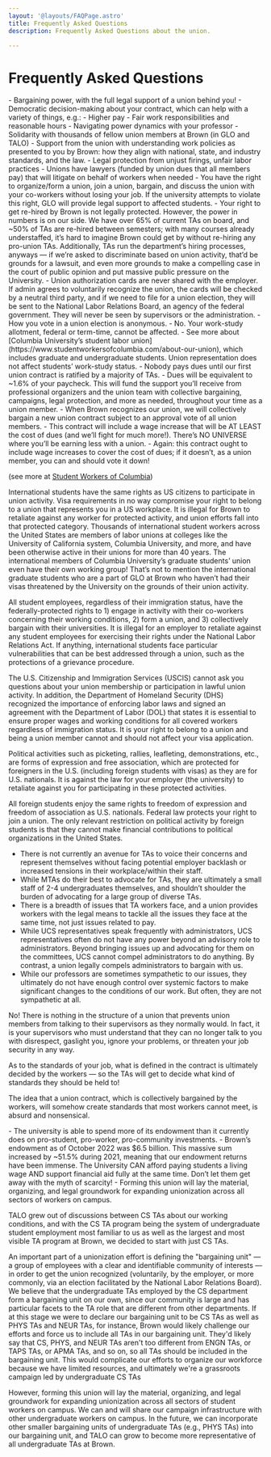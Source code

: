 ```yaml
---
layout: '@layouts/FAQPage.astro'
title: Frequently Asked Questions
description: Frequently Asked Questions about the union. 

---
```



# Frequently Asked Questions

<FAQCard question="What will the union do for me? How will my life change once we’re unionized?">
- Bargaining power, with the full legal support of a union behind you!
- Democratic decision-making about your contract, which can help with a variety of things, e.g.:
  - Higher pay
  - Fair work responsibilities and reasonable hours
  - Navigating power dynamics with your professor
- Solidarity with thousands of fellow union members at Brown (in GLO and TALO)
- Support from the union with understanding work policies as presented to you by Brown: how they align with national, state, and industry standards, and the law.
- Legal protection from unjust firings, unfair labor practices
  - Unions have lawyers (funded by union dues that all members pay) that will litigate on behalf of workers when needed
</FAQCard>


<FAQCard question="Can I get fired as a consequence for unionizing (or signing a union card)? Is there a chance I won’t get re-hired in a future semester?">
- You have the right to organize/form a union, join a union, bargain, and discuss the union with your co-workers without losing your job. If the university attempts to violate this right, GLO will provide legal support to affected students.
- Your right to get re-hired by Brown is not legally protected. However, the power in numbers is on our side. We have over 65% of current TAs on board, and ~50% of TAs are re-hired between semesters; with many courses already understaffed, it’s hard to imagine Brown could get by without re-hiring any pro-union TAs. Additionally, TAs run the department’s hiring processes, anyways — if we’re asked to discriminate based on union activity, that’d be grounds for a lawsuit, and even more grounds to make a compelling case in the court of public opinion and put massive public pressure on the University.
</FAQCard>

<FAQCard question="What is anonymous to my employer and what isn't?">
- Union authorization cards are never shared with the employer. If admin agrees to voluntarily recognize the union, the cards will be checked by a neutral third party, and if we need to file for a union election, they will be sent to the National Labor Relations Board, an agency of the federal government. They will never be seen by supervisors or the administration.
- How you vote in a union election is anonymous.
</FAQCard>

<FAQCard question="Will I lose my work-study allotment if I’m a part of a student workers’ union?">
- No. Your work-study allotment, federal or term-time, cannot be affected.
- See more about [Columbia University’s student labor union](https://www.studentworkersofcolumbia.com/about-our-union), which includes graduate and undergraduate students. Union representation does not affect students’ work-study status. 
</FAQCard>

<FAQCard question="Will I need to worry about union dues?">
- Nobody pays dues until our first union contract is ratified by a majority of TAs.
- Dues will be equivalent to ~1.6% of your paycheck. This will fund the support you’ll receive from professional organizers and the union team with collective bargaining, campaigns, legal protection, and more as needed, throughout your time as a union member.
- When Brown recognizes our union, we will collectively bargain a new union contract subject to an approval vote of all union members. - This contract will include a wage increase that will be AT LEAST the cost of dues (and we’ll fight for much more!). There’s NO UNIVERSE where you’ll be earning less with a union.
- Again: this contract ought to include wage increases to cover the cost of dues; if it doesn’t, as a union member, you can and should vote it down!
</FAQCard>

<FAQCard question="What if I’m an international student?">

(see more at [Student Workers of Columbia](https://www.studentworkersofcolumbia.com/frequently-asked-questions))

International students have the same rights as US citizens to participate in union activity. Visa requirements in no way compromise your right to belong to a union that represents you in a US workplace. It is illegal for Brown to retaliate against any worker for protected activity, and union efforts fall into that protected category. Thousands of international student workers across the United States are members of labor unions at colleges like the University of California system, Columbia University, and more, and have been otherwise active in their unions for more than 40 years. The international members of Columbia University’s graduate students’ union even have their own working group! That’s not to mention the international graduate students who are a part of GLO at Brown who haven’t had their visas threatened by the University on the grounds of their union activity.

All student employees, regardless of their immigration status, have the federally-protected rights to 1) engage in activity with their co-workers concerning their working conditions, 2) form a union, and 3) collectively bargain with their universities. It is illegal for an employer to retaliate against any student employees for exercising their rights under the National Labor Relations Act. If anything, international students face particular vulnerabilities that can be best addressed through a union, such as the protections of a grievance procedure.

The U.S. Citizenship and Immigration Services (USCIS) cannot ask you questions about your union membership or participation in lawful union activity. In addition, the Department of Homeland Security (DHS) recognized the importance of enforcing labor laws and signed an agreement with the Department of Labor (DOL) that states it is essential to ensure proper wages and working conditions for all covered workers regardless of immigration status. It is your right to belong to a union and being a union member cannot and should not affect your visa application.

Political activities such as picketing, rallies, leafleting, demonstrations, etc., are forms of expression and free association, which are protected for foreigners in the U.S. (including foreign students with visas) as they are for U.S. nationals. It is against the law for your employer (the university) to retaliate against you for participating in these protected activities.

All foreign students enjoy the same rights to freedom of expression and freedom of association as U.S. nationals. Federal law protects your right to join a union. The only relevant restriction on political activity by foreign students is that they cannot make financial contributions to political organizations in the United States.
</FAQCard>

<FAQCard question="What’s wrong with internal channels to create change, like speaking with our professors, department leadership, or UCS? Why do we need to be so extreme?">

- There is not currently an avenue for TAs to voice their concerns and represent themselves without facing potential employer backlash or increased tensions in their workplace/within their staff. 
- While MTAs do their best to advocate for TAs, they are ultimately a small staff of 2-4 undergraduates themselves, and shouldn’t shoulder the burden of advocating for a large group of diverse TAs.  
- There is a breadth of issues that TA workers face, and a union provides workers with the legal means to tackle all the issues they face at the same time, not just issues related to pay.
- While UCS representatives speak frequently with administrators, UCS representatives often do not have any power beyond an advisory role to administrators. Beyond bringing issues up and advocating for them on the committees, UCS cannot compel administrators to do anything. By contrast, a union legally compels administrators to bargain with us.
- While our professors are sometimes sympathetic to our issues, they ultimately do not have enough control over systemic factors to make significant changes to the conditions of our work. But often, they are not sympathetic at all. 
</FAQCard>

<FAQCard question="Will being in a union and signing a new contract make our work more rigid? Does it mean we will be held to a higher standard?">
No! There is nothing in the structure of a union that prevents union members from talking to their supervisors as they normally would. In fact, it is your supervisors who must understand that they can no longer talk to you with disrespect, gaslight you, ignore your problems, or threaten your job security in any way.

As to the standards of your job, what is defined in the contract is ultimately decided by the workers — so the TAs will get to decide what kind of standards they should be held to!

The idea that a union contract, which is collectively bargained by the workers, will somehow create standards that most workers cannot meet, is absurd and nonsensical.
</FAQCard>

<FAQCard question="Will a student workers’ union mean the University needs to give less money to other good causes?">
- The university is able to spend more of its endowment than it currently does on pro-student, pro-worker, pro-community investments.
- Brown’s endowment as of October 2022 was $6.5 billion. This massive sum increased by ~51.5% during 2021, meaning that our endowment returns have been immense. The University CAN afford paying students a living wage AND support financial aid fully at the same time. Don’t let them get away with the myth of scarcity!
- Forming this union will lay the material, organizing, and legal groundwork for expanding unionization across all sectors of workers on campus. 
</FAQCard>

<FAQCard question="Why just CS TAs right now? Why not all TAs, or all undergraduate student workers?">

TALO grew out of discussions between CS TAs about our working conditions, and with the CS TA program being the system of undergraduate student employment most familiar to us as well as the largest and most visible TA program at Brown, we decided to start with just CS TAs.

An important part of a unionization effort is defining the "bargaining unit" — a group of employees with a clear and identifiable community of interests — in order to get the union recognized (voluntarily, by the employer, or more commonly, via an election facilitated by the National Labor Relations Board). We believe that the undergraduate TAs employed by the CS department form a bargaining unit on our own, since our community is large and has particular facets to the TA role that are different from other departments. If at this stage we were to declare our bargaining unit to be CS TAs as well as PHYS TAs and NEUR TAs, for instance, Brown would likely challenge our efforts and force us to include all TAs in our bargaining unit. They'd likely say that CS, PHYS, and NEUR TAs aren't too different from ENGN TAs, or TAPS TAs, or APMA TAs, and so on, so all TAs should be included in the bargaining unit. This would complicate our efforts to organize our workforce because we have limited resources, and ultimately we're a grassroots campaign led by undergraduate CS TAs

However, forming this union will lay the material, organizing, and legal groundwork for expanding unionization across all sectors of student workers on campus. We can and will share our campaign infrastructure with other undergraduate workers on campus. In the future, we can incorporate other smaller bargaining units of undergraduate TAs (e.g., PHYS TAs) into our bargaining unit, and TALO can grow to become more representative of all undergraduate TAs at Brown.
</FAQCard>
